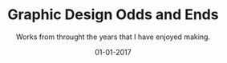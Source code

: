 ---
name: "Graphic Design Odds and Ends"
description: Works from throught the years that I have enjoyed making.

title: "Graphic Design Odds and Ends"
subtitle: Works from throught the years that I have enjoyed making.

date: "01-01-2017"
order: 15
thumbnail: media/thumbnail.jpg

categories:
  - graphic-design
embeddedImages:
---